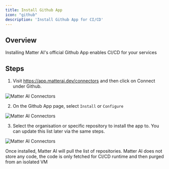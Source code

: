 ```yaml
---
title: Install Github App
icon: "github"
description: 'Install Github App for CI/CD'
---
```

## Overview
Installing Matter AI's official Github App enables CI/CD for your services

## Steps

1. Visit https://app.matterai.dev/connectors and then click on Connect under Github.

<img
  className="block"
  src="/images/connectors/connectors.png"
  alt="Matter AI Connectors"
/>

2. On the Github App page, select `Install` or `Configure`

<img
  className="block"
  src="/images/connectors/github-app.png"
  alt="Matter AI Connectors"
/>

3. Select the organisation or specific repository to install the app to. You can update this list later via the same steps.

<img
  className="block"
  src="/images/connectors/github-app-repo.png"
  alt="Matter AI Connectors"
/>

<Note>Once installed, Matter AI will pull the list of repositories. Matter AI does not store any code, the code is only fetched for CI/CD runtime and then purged from an isolated VM</Note> 
